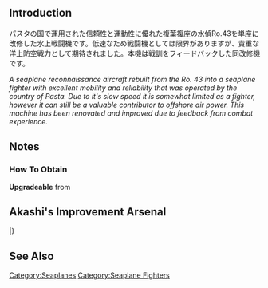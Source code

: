 {{Template:Equipmentinfo
|name = Ro.44 Seaplane Fighter Bis
|id = 215
|japanesename = Ro.44水上戦闘機bis
|icon = {{SeaplaneFighter}}
|type = Seaplane Fighter
|effect = {{AA}}+3, {{ASW}}+1, {{Hit}}+2, {{Evasion}}+2, {{LOS}}+3
|radius = 3 <!--Need confirmation-->
|scrap = {{Fuel}}1, {{Ammo}}1, {{Bauxite}}2
|image = <gallery type="slideshow" widths="360px" position="center" hideaddbutton="true">
Equipment215-1.png
Equipment215-2.png
Equipment215-3.png
Equipment215-4.png
</gallery>
<!--Need confirmation
|CL =
|CA = yellow
|CAV = lime
|BB = yellow
|BBV = lime
|FASTBB = yellow
|AV = 
|SSV = 
|AS =
|notes = Special restrictions:
*CA: [[Zara#Upgrade|Zara Kai]] and [[Pola#Upgrade|Pola Kai]] only
*BB: [[Mutsu#Upgrade|Mutsu Kai]], [[Nagato#Upgrade|Nagato Kai]], [[Yamato#Upgrade|Yamato Kai]] and [[Musashi#Upgrade|Musashi Kai]] only
*FBB: [[Littorio#Upgrade|Italia]] and [[Roma#Upgrade|Roma Kai]] only-->}}

==Introduction==
パスタの国で運用された信頼性と運動性に優れた複葉複座の水偵Ro.43を単座に改修した水上戦闘機です。低速なため戦闘機としては限界がありますが、貴重な洋上防空戦力として期待されました。本機は戦訓をフィードバックした同改修機です。

''A seaplane reconnaissance aircraft rebuilt from the Ro. 43 into a seaplane fighter with excellent mobility and reliability that was operated by the country of Pasta.  Due to it's slow speed it is somewhat limited as a fighter, however it can still be a valuable contributor to offshore air power.  This machine has been renovated and improved due to feedback from combat experience.''

==Notes==
<div class="mw-collapsible"><h3>How To Obtain</h3>
<div class="mw-collapsible-content">
'''Upgradeable''' from {{Equipment/Link|Ro.44 Seaplane Fighter}}

</div></div>

== Akashi's Improvement Arsenal ==
{{AkashiWorkshop}}
{{AkashiWorkshopLine
| Name = {{PAGENAME}}
| ItemType = SeaplaneFighter
| Fuel = 80
| Ammo = 60
| Steel = 0
| Baux = 280
|Mats0-5 = 8/14
|Mats6-9 = 14/18
|Mats10 = -
|Screws0-5 = 4/5
|Screws6-9 = 6/7
|Screws10 = -
|EquipConsume0-5 = 2x{{Seaplane|Zuiun}}
|EquipConsume6-9 = 1x{{SeaplaneFighter|Ro.44 Seaplane Fighter}}
|EquipConsume10 = -
| Fri = ✓
| Sat = ✓
| 2ndShip = [[Zara#Second Upgrade|Zara Due]]
| Notes = 
}}
|}

==See Also==
{{Equipmentlist}}
[[Category:Seaplanes]]
[[Category:Seaplane Fighters]]